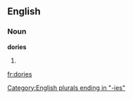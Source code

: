 ==English==

===Noun===
'''dories'''

# {{plural of|[[dory]]}}

[[Category:English plurals ending in "-ies"]]

[[fr:dories]]